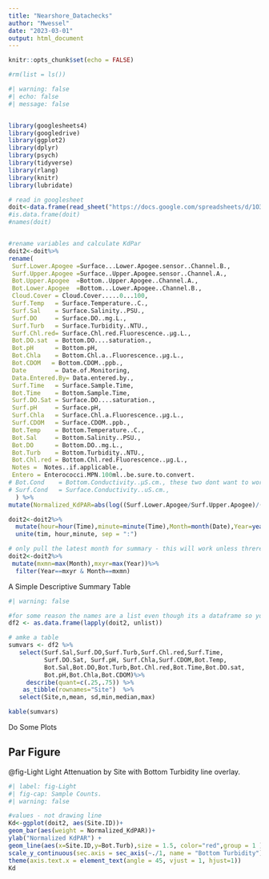 ```yaml
---
title: "Nearshore_Datachecks"
author: "Mwessel"
date: "2023-03-01"
output: html_document
---
```


```r
knitr::opts_chunk$set(echo = FALSE)

#rm(list = ls())
```



```r
#| warning: false
#| echo: false
#| message: false


library(googlesheets4)
library(googledrive)
library(ggplot2)
library(dplyr)
library(psych)
library(tidyverse)
library(rlang)
library(knitr)
library(lubridate)

# read in googlesheet
doit<-data.frame(read_sheet("https://docs.google.com/spreadsheets/d/1O3O3QfYCOVuQg-1aztPyQRtN_W9uO2i4yToqhNFGZ1Y/edit?usp=sharing"))
#is.data.frame(doit)
#names(doit)


#rename variables and calculate KdPar
doit2<-doit%>%
rename(
 Surf.Lower.Apogee =Surface...Lower.Apogee.sensor..Channel.B.,
 Surf.Upper.Apogee =Surface..Upper.Apogee.sensor..Channel.A.,
 Bot.Upper.Apogee  =Bottom..Upper.Apogee..Channel.A.,
 Bot.Lower.Apogee  =Bottom...Lower.Apogee..Channel.B.,
 Cloud.Cover = Cloud.Cover.....0...100,
 Surf.Temp   = Surface.Temperature..C.,
 Surf.Sal    = Surface.Salinity..PSU.,
 Surf.DO     = Surface.DO..mg.L.,
 Surf.Turb   = Surface.Turbidity..NTU.,
 Surf.Chl.red= Surface.Chl.red.Fluorescence..µg.L.,
 Bot.DO.sat  = Bottom.DO....saturation.,
 Bot.pH      = Bottom.pH,
 Bot.Chla    = Bottom.Chl.a..Fluorescence..µg.L.,
 Bot.CDOM   = Bottom.CDOM..ppb.,
 Date        = Date.of.Monitoring,
 Data.Entered.By= Data.entered.by.,
 Surf.Time   = Surface.Sample.Time,
 Bot.Time    = Bottom.Sample.Time,
 Surf.DO.Sat = Surface.DO....saturation.,
 Surf.pH     = Surface.pH,
 Surf.Chla   = Surface.Chl.a.Fluorescence..µg.L.,
 Surf.CDOM   = Surface.CDOM..ppb.,
 Bot.Temp    = Bottom.Temperature..C.,
 Bot.Sal     = Bottom.Salinity..PSU.,
 Bot.DO      = Bottom.DO..mg.L.,
 Bot.Turb    = Bottom.Turbidity..NTU.,
 Bot.Chl.red = Bottom.Chl.red.Fluorescence..µg.L.,
 Notes =  Notes..if.applicable.,
 Entero = Enterococci.MPN.100ml..be.sure.to.convert.
# Bot.Cond    = Bottom.Conductivity..μS.cm., these two dont want to work
# Surf.Cond   = Surface.Conductivity..uS.cm.,
  ) %>%
mutate(Normalized_KdPAR=abs(log((Surf.Lower.Apogee/Surf.Upper.Apogee)/(Bot.Lower.Apogee/Bot.Upper.Apogee))))

doit2<-doit2%>%
  mutate(hour=hour(Time),minute=minute(Time),Month=month(Date),Year=year(Date))%>%
  unite(tim, hour,minute, sep = ":")

# only pull the latest month for summary - this will work unless threre is a sampling event that crosses a month
doit2<-doit2%>%
 mutate(mxmn=max(Month),mxyr=max(Year))%>%
  filter(Year==mxyr & Month==mxmn)


```

A Simple Descriptive Summary Table
```r
#| warning: false

#for some reason the names are a list even though its a dataframe so you have to unlist it;
df2 <- as.data.frame(lapply(doit2, unlist))

# amke a table
sumvars <- df2 %>%
   select(Surf.Sal,Surf.DO,Surf.Turb,Surf.Chl.red,Surf.Time,
          Surf.DO.Sat, Surf.pH, Surf.Chla,Surf.CDOM,Bot.Temp,
          Bot.Sal,Bot.DO,Bot.Turb,Bot.Chl.red,Bot.Time,Bot.DO.sat,
          Bot.pH,Bot.Chla,Bot.CDOM)%>%
     describe(quant=c(.25,.75)) %>%
    as_tibble(rownames="Site")  %>%
   select(Site,n,mean, sd,min,median,max)

kable(sumvars)

```


Do Some Plots

## Par Figure

@fig-Light Light Attenuation by Site with Bottom Turbidity line overlay.

```r
#| label: fig-Light
#| fig-cap: Sample Counts.
#| warning: false

#values - not drawing line
Kd<-ggplot(doit2, aes(Site.ID))+
geom_bar(aes(weight = Normalized_KdPAR))+
ylab("Normalized KdPAR") +
geom_line(aes(x=Site.ID,y=Bot.Turb),size = 1.5, color="red",group = 1 ) +
scale_y_continuous(sec.axis = sec_axis(~./1, name = "Bottom Turbidity")) +
theme(axis.text.x = element_text(angle = 45, vjust = 1, hjust=1))
Kd

```







